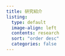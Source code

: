 ```yaml
---
title: 研究紹介
listing:
  type: default
  image-align: left
  contents: research
  sort: "order desc"
  categories: false
---
```


